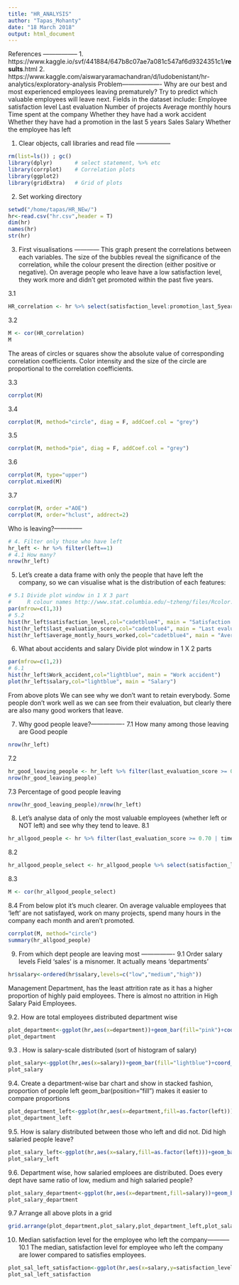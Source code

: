 ```yaml
---
title: "HR_ANALYSIS"
author: "Tapas_Mohanty"
date: "18 March 2018"
output: html_document
---
```

References -----------------
1. https://www.kaggle.io/svf/441884/647b8c07ae7a081c547af6d9324351c1/__results__.html
2. https://www.kaggle.com/aiswaryaramachandran/d/ludobenistant/hr-analytics/exploratory-analysis
Problem-------------------
Why are our best and most experienced employees
leaving prematurely? Try to predict which valuable employees
will leave next. Fields in the dataset include:
Employee satisfaction level
Last evaluation
Number of projects
Average monthly hours
Time spent at the company
Whether they have had a work accident
Whether they have had a promotion in the last 5 years
Sales
Salary
Whether the employee has left

1. Clear objects, call libraries and read file -----------------

```r
rm(list=ls()) ; gc()
library(dplyr)       # select statement, %>% etc
library(corrplot)    # Correlation plots
library(ggplot2)     
library(gridExtra)   # Grid of plots
```

2. Set working directory

```r
setwd("/home/tapas/HR_NEw/")
hr<-read.csv("hr.csv",header = T)
dim(hr)
names(hr)
str(hr)
```

3. First visualisations ------------
This graph present the correlations between each variables.
The size of the bubbles reveal the significance of the correlation,
while the colour present the direction (either positive or negative).
On average people who leave have a low satisfaction level,
they work more and didn't get promoted within the past five years.

3.1
 
```r
HR_correlation <- hr %>% select(satisfaction_level:promotion_last_5years)
```
3.2
 
```r
M <- cor(HR_correlation)
M
```

The areas of circles or squares show the absolute value
of corresponding correlation coefficients. 
Color intensity and the size of the circle are proportional
to the correlation coefficients. 

3.3

```r
corrplot(M)
```

 3.4

```r
corrplot(M, method="circle", diag = F, addCoef.col = "grey")
```

3.5

```r
corrplot(M, method="pie", diag = F, addCoef.col = "grey")
```

3.6

```r
corrplot(M, type="upper")
corrplot.mixed(M)
```

3.7

```r
corrplot(M, order ="AOE")
corrplot(M, order="hclust", addrect=2)
```

Who is leaving?--------------

```r
# 4. Filter only those who have left
hr_left <- hr %>% filter(left==1)
# 4.1 How many?
nrow(hr_left)
```

5. Let's create a data frame with only the people
that have left the company, so we can visualise
what is the distribution of each features:

```r
# 5.1 Divide plot window in 1 X 3 part
#     R colour names http://www.stat.columbia.edu/~tzheng/files/Rcolor.pdf
par(mfrow=c(1,3))
# 5.2
hist(hr_left$satisfaction_level,col="cadetblue4", main = "Satisfaction level") 
hist(hr_left$last_evaluation_score,col="cadetblue4", main = "Last evaluation")
hist(hr_left$average_montly_hours_worked,col="cadetblue4", main = "Average montly hours")
```

6. What about accidents and salary
Divide plot window in 1 X 2 parts

```r
par(mfrow=c(1,2))
# 6.1
hist(hr_left$Work_accident,col="lightblue", main = "Work accident")
plot(hr_left$salary,col="lightblue", main = "Salary")
```

From above plots We can see why we don't want to retain everybody.
Some people don't work well as we can see from their evaluation, 
but clearly there are also many good workers that leave.

7. Why good people leave?----------------
7.1 How many among those leaving are Good people
```r
nrow(hr_left)
```

 7.2

```r
hr_good_leaving_people <- hr_left %>% filter(last_evaluation_score >= 0.70 | time_spend_company >= 4 | number_projects > 5)
nrow(hr_good_leaving_people)
```

7.3 Percentage of good people leaving

```r
nrow(hr_good_leaving_people)/nrow(hr_left)
```

8. Let's analyse data of only the most valuable employees (whether left or NOT left) 
and see why they tend to leave.
8.1

```r
hr_allgood_people <- hr %>% filter(last_evaluation_score >= 0.70 | time_spend_company >= 4 | number_projects > 5)
```

8.2

```r
hr_allgood_people_select <- hr_allgood_people %>% select(satisfaction_level, number_projects: promotion_last_5years)
```

8.3

```r
M <- cor(hr_allgood_people_select)
```

8.4 From below plot it's much clearer. On average valuable employees 
that 'left' are not satisfayed, work on many projects, spend
many hours in the company each month and aren't promoted.

```r
corrplot(M, method="circle")
summary(hr_allgood_people)
```

9. From which dept people are leaving most ----------------
9.1 Order salary levels Field 'sales' is a misnomer. It actually means 'departments'

```r
hr$salary<-ordered(hr$salary,levels=c("low","medium","high"))
```
Management Department, has the least attrition rate as it has a
higher proportion of highly paid employees. There is almost
no attrition in High Salary Paid Employees.

9.2. How are total employees distributed department wise  

```r
plot_department<-ggplot(hr,aes(x=department))+geom_bar(fill="pink")+coord_flip()
plot_department
```

9.3 . How is salary-scale distributed (sort of histogram of salary)

```r
plot_salary<-ggplot(hr,aes(x=salary))+geom_bar(fill="lightblue")+coord_flip()
plot_salary
```

9.4. Create a department-wise bar chart and show in stacked fashion, proportion of people left
geom_bar(position="fill") makes it easier to compare proportions

```r
plot_department_left<-ggplot(hr,aes(x=department,fill=as.factor(left)))+geom_bar(position="fill")+coord_flip() # +scale_fill_brewer(palette="PiYG")
plot_department_left
```

9.5. How is salary distributed between those who left and did not. Did high salaried people leave?

```r
plot_salary_left<-ggplot(hr,aes(x=salary,fill=as.factor(left)))+geom_bar(position="fill")+coord_flip()+scale_fill_brewer(palette="PiYG")
plot_salary_left
```

9.6. Department wise, how salaried emploees are distributed. Does every dept have same ratio of low, medium and high salaried people?

```r
plot_salary_department<-ggplot(hr,aes(x=department,fill=salary))+geom_bar(position="fill")+scale_fill_brewer(palette="PiYG")+coord_flip()
plot_salary_department
```

9.7 Arrange all above plots in  a grid

```r
grid.arrange(plot_department,plot_salary,plot_department_left,plot_salary_left,plot_salary_department,ncol=2)
```

10. Median satisfaction level for the employee who left the company-----------
10.1 The median, satisfaction level for employee who left the company are
lower compared to satisfies employees.

```r
plot_sal_left_satisfaction<-ggplot(hr,aes(x=salary,y=satisfaction_level))+geom_boxplot()
plot_sal_left_satisfaction
```

